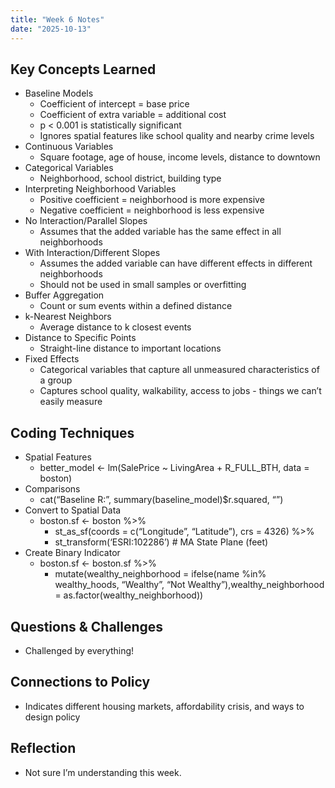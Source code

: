 ```yaml
---
title: "Week 6 Notes"
date: "2025-10-13"
---
```


## Key Concepts Learned
- Baseline Models
  * Coefficient of intercept = base price
  * Coefficient of extra variable = additional cost
  * p < 0.001 is statistically significant
  * Ignores spatial features like school quality and nearby crime levels
- Continuous Variables
  * Square footage, age of house, income levels, distance to downtown
- Categorical Variables
  * Neighborhood, school district, building type
- Interpreting Neighborhood Variables
  * Positive coefficient = neighborhood is more expensive
  * Negative coefficient = neighborhood is less expensive
- No Interaction/Parallel Slopes
  * Assumes that the added variable has the same effect in all neighborhoods
- With Interaction/Different Slopes
  * Assumes the added variable can have different effects in different neighborhoods
  * Should not be used in small samples or overfitting
- Buffer Aggregation
  * Count or sum events within a defined distance
- k-Nearest Neighbors
  * Average distance to k closest events
- Distance to Specific Points
  * Straight-line distance to important locations
- Fixed Effects
  * Categorical variables that capture all unmeasured characteristics of a group
  * Captures school quality, walkability, access to jobs - things we can't easily measure

## Coding Techniques
- Spatial Features
  * better_model <- lm(SalePrice ~ LivingArea + R_FULL_BTH, data = boston)
- Comparisons
  * cat("Baseline R:", summary(baseline_model)$r.squared, "\n")
- Convert to Spatial Data
  * boston.sf <- boston %>%
    * st_as_sf(coords = c("Longitude", "Latitude"), crs = 4326) %>%
    * st_transform('ESRI:102286')  # MA State Plane (feet)
- Create Binary Indicator
  * boston.sf <- boston.sf %>%
    * mutate(wealthy_neighborhood = ifelse(name %in% wealthy_hoods, "Wealthy", "Not Wealthy"),wealthy_neighborhood = as.factor(wealthy_neighborhood))


## Questions & Challenges
- Challenged by everything!

## Connections to Policy
- Indicates different housing markets, affordability crisis, and ways to design policy

## Reflection
- Not sure I'm understanding this week.